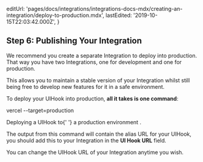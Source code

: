 
  editUrl:
    'pages/docs/integrations/integrations-docs-mdx/creating-an-integration/deploy-to-production.mdx',
  lastEdited: '2019-10-15T22:03:42.000Z',
}

## Step 6: Publishing Your Integration

We recommend you create a separate Integration to deploy into production. That way you have two Integrations, one for development and one for production.

This allows you to maintain a stable version of your Integration whilst still being free to develop new features for it in a safe environment.

To deploy your UIHook into production, **all it takes is one command**:

<TerminalInput>vercel --target=production</TerminalInput>
<Caption>
  Deploying a UIHook to{' '}
  <Link href="/docs/v2/custom-domains#deploying-with-your-domain">
    a production environment
  </Link>
  .
</Caption>

The output from this command will contain the alias URL for your UIHook, you should add this to your Integration in the **UI Hook URL** field.

<Note>You can change the UIHook URL of your Integration anytime you wish.</Note>
